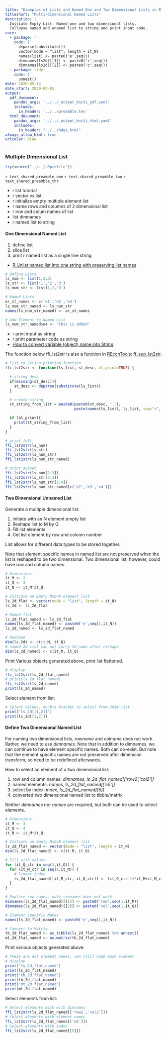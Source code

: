 ```yaml
---
title: "Examples of Lists and Named One and Two Dimensional Lists in R"
titleshort: "Multi-dimensional Named Lists"
description: |
  Initiate Empty List. Named one and two dimensional lists.
  Collapse named and unamed list to string and print input code.
core:
  - package: r
    code: |
      deparse(substitute())
      vector(mode = "list", length = it_N)
      names(list) <- paste0('e',seq())
      dimnames(ls2d)[[1]] <- paste0('r',seq())
      dimnames(ls2d)[[2]] <- paste0('c',seq())
  - package: tidyr
    code: |
      unnest()
date: 2020-05-14
date_start: 2020-04-01
output:
  pdf_document:
    pandoc_args: '../../_output_kniti_pdf.yaml'
    includes:
      in_header: '../../preamble.tex'
  html_document:
    pandoc_args: '../../_output_kniti_html.yaml'
    includes:
      in_header: "../../hdga.html"
always_allow_html: true
urlcolor: blue
---
```


### Multiple Dimensional List

```r
try(source("../../.Rprofile"))
```

`r text_shared_preamble_one`
`r text_shared_preamble_two`
`r text_shared_preamble_thr`

- r list tutorial
- r vector vs list
- r initialize empty multiple element list
- r name rows and columns of 2 dimensional list
- r row and colum names of list
- list dimnames
- r named list to string


#### One Dimensional Named List

1. define list
2. slice list
3. print r named list as a single line string

- [R Unlist named list into one string with preserving list names](https://stackoverflow.com/a/55622024/8280804)

```r
# Define Lists
ls_num <- list(1,2,3)
ls_str <- list('1','2','3')
ls_num_str <- list(1,2,'3')

# Named Lists
ar_st_names <- c('e1','e2','e3')
ls_num_str_named <- ls_num_str
names(ls_num_str_named) <- ar_st_names

# Add Element to Named List
ls_num_str_named$e4 <- 'this is added'
```

- r print input as string
- r print parameter code as string
- [How to convert variable (object) name into String](https://stackoverflow.com/a/14577878/8280804)

The function below ffi_lst2str is also a function in [REconTools](https://fanwangecon.github.io/REconTools/index.html): [ff_sup_lst2str](https://fanwangecon.github.io/REconTools/reference/ff_sup_lst2str.html).

```r
# list to String printing function
ffi_lst2str <- function(ls_list, st_desc, bl_print=TRUE) {

  # string desc
  if(missing(st_desc)){
    st_desc <- deparse(substitute(ls_list))
  }

  # create string
  st_string_from_list = paste0(paste0(st_desc, ':'),
                               paste(names(ls_list), ls_list, sep="=", collapse=";" ))

  if (bl_print){
    print(st_string_from_list)
  }
}

# print full
ffi_lst2str(ls_num)
ffi_lst2str(ls_str)
ffi_lst2str(ls_num_str)
ffi_lst2str(ls_num_str_named)

# print subset
ffi_lst2str(ls_num[2:3])
ffi_lst2str(ls_str[2:3])
ffi_lst2str(ls_num_str[2:4])
ffi_lst2str(ls_num_str_named[c('e2','e3','e4')])
```

#### Two Dimensional Unnamed List

Generate a multiple dimensional list:

1. Initiate with an N element empty list
2. Reshape list to M by Q
3. Fill list elements
4. Get list element by row and column number

List allows for different data types to be stored together.

Note that element specific names in named list are not preserved when the list is reshaped to be two dimensional. Two dimensional list, however, could have row and column names.

```r
# Dimensions
it_M <- 2
it_Q <- 3
it_N <- it_M*it_Q

# Initiate an Empty MxQ=N element list
ls_2d_flat <- vector(mode = "list", length = it_N)
ls_2d <- ls_2d_flat

# Named flat
ls_2d_flat_named <- ls_2d_flat
names(ls_2d_flat_named) <- paste0('e',seq(1,it_N))
ls_2d_named <- ls_2d_flat_named

# Reshape
dim(ls_2d) <- c(it_M, it_Q)
# named 2d list can not carry 1d name after reshape
dim(ls_2d_named) <- c(it_M, it_Q)
```

Print Various objects generated above, print list flattened.

```r
# display
ffi_lst2str(ls_2d_flat_named)
# print(ls_2d_flat_named)
ffi_lst2str(ls_2d_named)
print(ls_2d_named)
```

Select element from list:

```r
# Select Values, double bracket to select from 2dim list
print('ls_2d[[1,2]]')
print(ls_2d[[1,2]])
```

#### Define Two Dimensional Named LIst

For naming two dimensional lists, *rowname* and *colname* does not work. Rather, we need to use *dimnames*. Note that in addition to dimnames, we can continue to have element specific names. Both can co-exist. But note that the element specific names are not preserved after dimension transform, so need to be redefined afterwards.

How to select an element of a two dimensional list:

1. row and column names: *dimnames*, *ls_2d_flat_named[['row2','col2']]*
2. named elements: *names*, *ls_2d_flat_named[['e5']]*
3. select by index: *index*, *ls_2d_flat_named[[5]]*
4. converted two dimensional named list to tibble/matrix

Neither *dimnames* nor *names* are required, but both can be used to select elements.

```r
# Dimensions
it_M <- 3
it_Q <- 4
it_N <- it_M*it_Q

# Initiate an Empty MxQ=N element list
ls_2d_flat_named <- vector(mode = "list", length = it_N)
dim(ls_2d_flat_named) <- c(it_M, it_Q)

# Fill with values
for (it_Q_ctr in seq(1,it_Q)) {
  for (it_M_ctr in seq(1,it_M)) {
    # linear index
    ls_2d_flat_named[[it_M_ctr, it_Q_ctr]] <- (it_Q_ctr-1)*it_M+it_M_ctr
  }
}

# Replace row names, note rownames does not work
dimnames(ls_2d_flat_named)[[1]] <- paste0('row',seq(1,it_M))
dimnames(ls_2d_flat_named)[[2]] <- paste0('col',seq(1,it_Q))

# Element Specific Names
names(ls_2d_flat_named) <- paste0('e',seq(1,it_N))

# Convert to Matrix
tb_2d_flat_named <- as_tibble(ls_2d_flat_named) %>% unnest()
mt_2d_flat_named <- as.matrix(tb_2d_flat_named)
```

Print various objects generated above:

```r
# These are not element names, can still name each element
# display
print('ls_2d_flat_named')
print(ls_2d_flat_named)
print('tb_2d_flat_named')
print(tb_2d_flat_named)
print('mt_2d_flat_named')
print(mt_2d_flat_named)
```

Select elements from list:

```r
# Select elements with with dimnames
ffi_lst2str(ls_2d_flat_named[['row2','col2']])
# Select elements with element names
ffi_lst2str(ls_2d_flat_named[['e5']])
# Select elements with index
ffi_lst2str(ls_2d_flat_named[[5]])
```

<!-- # Fill values
ls_2d_fill <- ls_2d
ls_2d_fill[1,1] -->
